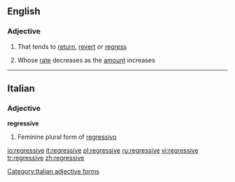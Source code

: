 ==English==

===Adjective===
{{en-adj}}

# That tends to [[return]], [[revert]] or [[regress]]
# {{context|of a tax}} Whose [[rate]] decreases as the [[amount]] increases

----

==Italian==

===Adjective===
'''regressive''' {{f}}

# Feminine plural form of [[regressivo]]

[[Category:Italian adjective forms]]

[[io:regressive]]
[[it:regressive]]
[[pl:regressive]]
[[ru:regressive]]
[[vi:regressive]]
[[tr:regressive]]
[[zh:regressive]]